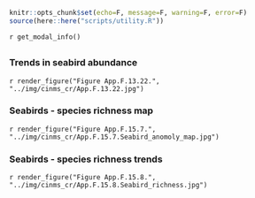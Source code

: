 ```r
knitr::opts_chunk$set(echo=F, message=F, warning=F, error=F)
source(here::here("scripts/utility.R"))
```

`r get_modal_info()`

## {.tabset}

### Trends in seabird abundance

`r render_figure("Figure App.F.13.22.", "../img/cinms_cr/App.F.13.22.jpg")`

### Seabirds - species richness map

`r render_figure("Figure App.F.15.7.", "../img/cinms_cr/App.F.15.7.Seabird_anomoly_map.jpg")`

### Seabirds - species richness trends

`r render_figure("Figure App.F.15.8.", "../img/cinms_cr/App.F.15.8.Seabird_richness.jpg")`
